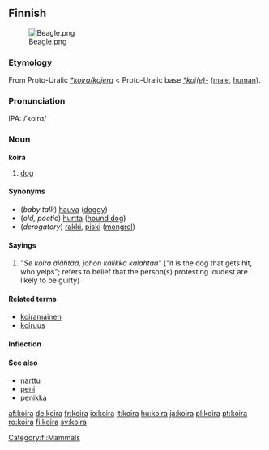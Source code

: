 ==Finnish==
[[Image:Beagle.png|thumb]]

===Etymology===
From Proto-Uralic ''[[*kojra/kojera]]'' < Proto-Uralic base ''[[*koj(e)-]]'' ([[male]], [[human]]).

===Pronunciation===
IPA: /ˈkoirɑ/

===Noun===
'''koira'''

#[[dog]]

====Synonyms====
*(''baby talk'') [[hauva]] ([[doggy]])
*(''old, poetic'') [[hurtta]] ([[hound dog]])
*(''derogatory'') [[rakki]], [[piski]] ([[mongrel]])

====Sayings====
#"''Se koira älähtää, johon kalikka kalahtaa''" ("it is the dog that gets hit, who yelps"; refers to belief that the person(s) protesting loudest are likely to be guilty)

====Related terms====
*[[koiramainen]]
*[[koiruus]]

====Inflection====
{{Fi10a|koir||}}

====See also====
*[[narttu]]
*[[peni]]
*[[penikka]]

[[Category:fi:Mammals]]

[[af:koira]]
[[de:koira]]
[[fr:koira]]
[[io:koira]]
[[it:koira]]
[[hu:koira]]
[[ja:koira]]
[[pl:koira]]
[[pt:koira]]
[[ro:koira]]
[[fi:koira]]
[[sv:koira]]